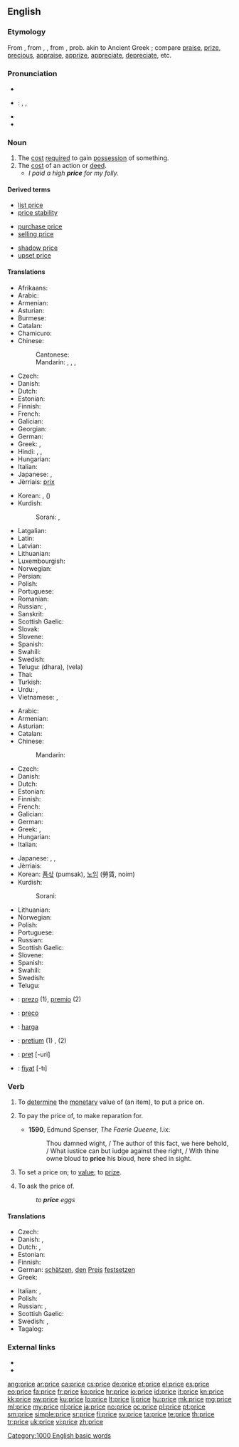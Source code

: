 {{also|Price}}
==English==

===Etymology===
From {{etyl|enm}} {{term|price|lang=enm||price, prize, value, excellence}}, from {{etyl|fro}} {{term|pris|lang=fro}}, {{term|preis}}, from {{etyl|la}} {{term|pretium||worth, price, money spent, wages, reward|lang=la}}, prob. akin to Ancient Greek {{term|περνάω||I sell|lang=grc}}; compare [[praise]], [[prize]], [[precious]], [[appraise]], [[apprize]], [[appreciate]], [[depreciate]], etc.

===Pronunciation===
* {{rhymes|aɪs}}
* {{qualifier|UK, US}}: {{enPR|prīs}}, {{IPA|/pɹaɪs/}}, {{X-SAMPA|/praIs/}}
* {{audio|en-us-price.ogg|Audio (US)}}
* {{audio|En-uk-price.ogg|Audio (UK)}}

===Noun===
{{en-noun}}

# The [[cost]] [[require]]d to gain [[possession]] of something.
# The [[cost]] of an action or [[deed]].
#* ''I paid a high '''price''' for my folly.''

====Derived terms====
{{rel-top3|Terms derived from ''price'' (noun)}}
* [[list price]]
* [[price stability]]
{{rel-mid3}}
* [[purchase price]]
* [[selling price]]
{{rel-mid3}}
* [[shadow price]]
* [[upset price]]
{{rel-bottom}}

====Translations====
{{trans-top|cost required to gain possession of something}}
* Afrikaans: {{t-|af|prys}}
* Arabic: {{t-|ar|ثمن|m|tr=tháman}}
* Armenian: {{t+|hy|գին|tr=gin}}
* Asturian: {{t-|ast|preciu|m}}
* Burmese: {{t+|my|ဈေး|tr=ze:|sc=Mymr}}
* Catalan: {{t+|ca|preu|m}}
* Chamicuro: {{tø|ccc|iso'no}}
* Chinese:
*: Cantonese: {{tø|yue|價格|tr=gaa3 gaak3|sc=Hani}}
*: Mandarin: {{t-|cmn|價格|sc=Hani}}, {{t-|cmn|价格|tr=jiàgé|sc=Hani}}, {{t-|cmn|價錢|sc=Hani}}, {{t-|cmn|价钱|tr=jiàqian|sc=Hani}}
* Czech: {{t+|cs|cena|f}}
* Danish: {{t+|da|pris|c}}
* Dutch: {{t+|nl|prijs|m}}
* Estonian: {{t+|et|hind}}
* Finnish: {{t+|fi|hinta}}
* French: {{t+|fr|prix|m}}
* Galician: {{t+|gl|prezo|m}}
* Georgian: {{t-|ka|ფასი|sc=Geor|tr=p'asi}}
* German: {{t+|de|Preis|m}}
* Greek: {{t+|el|τιμή|f|tr=timí}}, {{t+|el|αξία|f|tr=aksía}}
* Hindi: {{t-|hi|मूल्य|tr=mūly}}, {{t-|hi|दाम|m|tr=dām|sc=Deva}}, {{t-|hi|क़ीमत|f|tr=qīmat|sc=Deva}}
* Hungarian: {{t+|hu|ár}}
* Italian: {{t+|it|prezzo|m}}
* Japanese: {{t+|ja|価格|tr=[[かかく]], kakaku}}, {{t-|ja|値段|tr=[[ねだん]], nedan}}
* Jèrriais: [[prix#Jèrriais|prix]] {{m}}
{{trans-mid}}
* Korean: {{t+|ko|값|tr=gap|sc=Hang}}, {{t+|ko|가격|tr=gagyeok|sc=Hang}} ({{t-|ko|賈格|sc=Hani}})
* Kurdish:
*: Sorani: {{ku-Arab|[[به‌ها]]}}, {{ku-Arab|[[نرخ]]}}
* Latgalian: {{tø|ltg|cena|f}}
* Latin: {{t-|la|pretium}}
* Latvian: {{t-|lv|cena|f}}
* Lithuanian: {{t+|lt|kaina|f}}
* Luxembourgish: {{t-|lb|Präis|m}}
* Norwegian: {{t+|no|pris}}
* Persian: {{t+|fa|قیمت|tr=qeymat}}
* Polish: {{t+|pl|cena|f}}
* Portuguese: {{t+|pt|preço|m}}
* Romanian: {{t-|ro|preț}}
* Russian: {{t+|ru|цена|f|tr=cená}}, {{t+|ru|стоимость|f|tr=stóimost’}}
* Sanskrit: {{t-|sa|मूल्य|tr=mūlya|sc=Deva}}
* Scottish Gaelic: {{t-|gd|prìs|f}}
* Slovak: {{t-|sk|cena}}
* Slovene: {{t+|sl|cena|f}}
* Spanish: {{t+|es|precio|m}}
* Swahili: {{t+|sw|bei}}
* Swedish: {{t+|sv|pris|n}}
* Telugu: {{t+|te|ధర}} (dhara), {{t+|te|వెల}} (vela)
* Thai: {{t+|th|ราคา|tr=rākhā}}
* Turkish: {{t+|tr|fiyat}}
* Urdu: {{t-|ur|دام|tr=dām}}, {{t-|ur|قیمت|f|tr=qīmat}}
* Vietnamese: {{t+|vi|giá}}, {{t+|vi|giá cả}}
{{trans-bottom}}

{{trans-top|cost of an action or deed}}
* Arabic: {{t-|ar|تكليف|m|tr=takliif}}
* Armenian: {{t+|hy|գին|tr=gin}}
* Asturian: {{t-|ast|preciu|m}}
* Catalan: {{t+|ca|preu|m}}
* Chinese:
*: Mandarin: {{t|cmn|千金|tr=qiānjīn|sc=Hani}}
* Czech: {{t+|cs|cena|f}}
* Danish: {{t+|da|pris|c}}
* Dutch: {{t+|nl|prijs|m}}
* Estonian: {{t+|et|hind}}
* Finnish: {{t+|fi|hinta}}
* French: {{t+|fr|prix|m}}
* Galician: {{t+|gl|prezo|m}}
* German: {{t+|de|Preis|m}}
* Greek: {{t+|el|τίμημα|n|tr=tímima}}, {{t+|el|αντίτιμο|n|tr=andítimo}}
* Hungarian: {{t+|hu|ár}}
* Italian: {{t+|it|prezzo|m}}
{{trans-mid}}
* Japanese: {{t+|ja|費用|tr=[[ひよう]], hiyō}}, {{t-|ja|手間賃|tr=[[てまちん]], temachin}}, {{t+|ja|報酬|tr=[[ほうしゅう]], hōshū}}
* Jèrriais: {{tø|roa-jer|prix|m}}
* Korean: [[품삯]] (pumsak), [[노임]] (勞賃, noim)
* Kurdish:
*: Sorani: {{ku-Arab|[[نرخ]]}}
* Lithuanian: {{t+|lt|kaina|f}}
* Norwegian: {{t+|no|pris}}
* Polish: {{t+|pl|cena|f}}
* Portuguese: {{t+|pt|preço|m}}
* Russian: {{t+|ru|цена|f|tr=cená}}
* Scottish Gaelic: {{t-|gd|prìs|f}}
* Slovene: {{t+|sl|cena|f}}
* Spanish: {{t+|es|precio|m}}
* Swahili: {{t+|sw|bei}}
* Swedish: {{t+|sv|pris|n}}
* Telugu: {{t+|te|ఫలితము}}
{{trans-bottom}}

{{checktrans-top}}
* {{ttbc|eo}}: [[prezo]] (1), [[premio]] (2)
* {{ttbc|io}}: [[preco]]
* {{ttbc|id}}: [[harga]]
{{trans-mid}}
* {{ttbc|la}}: [[pretium]] (1) {{n}}, {{t-|la|premium}} {{n}} (2)
* {{ttbc|ro}}: [[preț]] [-uri] {{n}}
* {{ttbc|tr}}: [[fiyat]] [-tı]
{{trans-bottom}}

===Verb===
{{en-verb|pric|ing}}

# To [[determine]] the [[monetary]] value of (an item), to put a price on.
# {{obsolete}} To pay the price of, to make reparation for.
#* '''1590''', Edmund Spenser, ''The Faerie Queene'', I.ix:
#*: Thou damned wight, / The author of this fact, we here behold, / What iustice can but iudge against thee right, / With thine owne bloud to '''price''' his bloud, here shed in sight.
# {{obsolete}} To set a price on; to [[value]]; to [[prize]].
# {{colloquial|dated}} To ask the price of.
#: ''to '''price''' eggs''

====Translations====
{{trans-top|determine or put a price on something}}
* Czech: {{t-|cs|ocenit}}
* Danish: {{t-|da|prissætte}}, {{t-|da|vurdere}}
* Dutch: {{t+|nl|schatten}}, {{t+|nl|prijzen}}
* Estonian: {{t-|et|hindama}}
* Finnish: {{t+|fi|hinnoitella}}
* German: [[schätzen]], [[den]] [[Preis]] [[festsetzen]]
* Greek: {{t+|el|κοστολογώ}}
{{trans-mid}}
* Italian: {{t+|it|stimare}}, {{t+|it|valutare}}
* Polish: {{t-|pl|wycenić}}
* Russian: {{t+|ru|оценивать|tr=otsénivat'}} {{impf}}, {{t+|ru|оценить|tr=ocenít'}} {{pf.}}
* Scottish Gaelic: {{t-|gd|cuir luach air}}
* Swedish: {{t+|sv|värdera}}, {{t-|sv|prissätta}}
* Tagalog: {{t-|tl|presyo}}
{{trans-bottom}}

===External links===
* {{R:Webster 1913}}
* {{R:Century 1911}}

[[Category:1000 English basic words]]

[[ang:price]]
[[ar:price]]
[[ca:price]]
[[cs:price]]
[[de:price]]
[[et:price]]
[[el:price]]
[[es:price]]
[[eo:price]]
[[fa:price]]
[[fr:price]]
[[ko:price]]
[[hr:price]]
[[io:price]]
[[id:price]]
[[it:price]]
[[kn:price]]
[[kk:price]]
[[sw:price]]
[[ku:price]]
[[lo:price]]
[[lt:price]]
[[li:price]]
[[hu:price]]
[[mk:price]]
[[mg:price]]
[[ml:price]]
[[my:price]]
[[nl:price]]
[[ja:price]]
[[no:price]]
[[oc:price]]
[[pl:price]]
[[pt:price]]
[[sm:price]]
[[simple:price]]
[[sr:price]]
[[fi:price]]
[[sv:price]]
[[ta:price]]
[[te:price]]
[[th:price]]
[[tr:price]]
[[uk:price]]
[[vi:price]]
[[zh:price]]